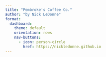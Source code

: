 ```yaml
---
title: "Pembroke's Coffee Co."
author: "by Nick LeDonne"
format:
  dashboard:
    theme: default
    orientation: rows
    nav-buttons:
      - icon: person-circle
        href: https://nickledonne.github.io
---
```

